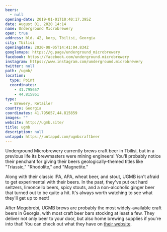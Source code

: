 ```yaml
---
beers:
  - null
opening-date: 2019-01-01T10:40:17.395Z
date: August 01, 2020 14:14
name: Underground Microbrewery
open: true
address: bld. 42, korp, Tbilisi, Georgia
city: Tbilisi
openingdate: 2020-08-05T14:41:04.834Z
googlemaps: https://g.page/underground_microbrewery
facebook: https://facebook.com/underground.microbrewery
instagram: https://www.instagram.com/underground.microbrewery
twitter: null
path: /ugmb/
location:
  type: Point
  coordinates:
    - 41.795657
    - 44.815861
type:
  - Brewery, Retailer
country: Georgia
coordinates: 41.795657,44.815859
images: ""
website: http://ugmb.site/
title: ugmb
description: null
untappd: https://untappd.com/ugmbcraftbeer
---
```

Underground Microbrewery currently brews craft beer in Tbilisi, but in a previous life its brewmasters were mining engineers! You'll probably notice their penchant for giving their beers geologically-themed titles like "Triassic," "Rhodolite," and "Magnetite." 

Along with their classic IPA, APA, wheat beer, and stout, UGMB isn't afraid to get experimental with their beers. In the past, they've put out hard seltzers, limoncello beers, spicy stouts, and a non-alcoholic ginger beer that turned out to be quite a hit. It's always worth watching to see what they'll get up to next!

After Megobrebi, UGMB brews are probably the most widely-available craft beers in Georgia, with most craft beer bars stocking at least a few. They deliver not only beer to your door, but also home brewing supplies if you're into that! You can check out what they have on [their website](http://ugmb.site/).